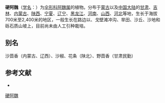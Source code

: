 {{NoteTA|G1=LS}}
{{Speciesbox
| name = 硬阿魏
| status = 
| status_system = 
| image = 
| genus = Ferula
| species = bungeana
| authority = Kitag.
}}

'''硬阿魏'''（[[学名|学名]]：{{lang|la|''Ferula bungeana''}}）为[[伞形科|伞形科]][[阿魏属|阿魏属]]的植物。分布于[[蒙古|蒙古]]以及[[中国大陆|中国大陆]]的[[甘肃|甘肃]]、[[吉林|吉林]]、[[内蒙古|内蒙古]]、[[陕西|陕西]]、[[宁夏|宁夏]]、[[辽宁|辽宁]]、[[黑龙江|黑龙江]]、[[河南|河南]]、[[山西|山西]]、[[河北|河北]]等地，生长于海拔700米至2,400米的地区，一般生长在路边以、戈壁滩冲沟、旱田、沙丘、沙地和砾石质山坡上，目前尚未由人工引种栽培。

== 别名 ==
沙茴香（内蒙古、辽西）、沙椒、花条（陕北）、野茴香（甘肃民勤）

== 参考文献 ==
<div class="references-small">
* {{cite web| url =http://www.bioinfo.cn/db05/KmzwSpecies.php?action=view&id=22795| title =硬阿魏| work =《中国高等植物数据库全库》| publisher =中国科学院微生物研究所| author =昆明植物研究所| accessdate =2009-02-25| deadurl =yes| archiveurl =https://web.archive.org/web/20160305105418/http://www.bioinfo.cn/db05/KmzwSpecies.php?action=view&id=22795| archivedate =2016-03-05}}
</div>
{{Taxonbar|from=Q15231731}}

[[Category:阿魏属|硬阿魏]]


{{Apiales-stub}}